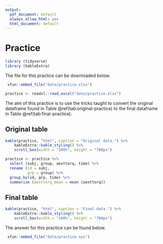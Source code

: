 ```yaml
---
output:
  pdf_document: default
  always_allow_html: yes
  html_document: default
---
```


# Practice {#practice}

```r
library (tidyverse)
library (kableExtra)
```


The file for this practice can be downloaded below.

```r
 xfun::embed_file("data/practice.xlsx")
```

```r
practice <- readxl::read_excel("data/practice.xlsx")
```

The aim of this practice is to use the tricks taught to convert the original dataframe found in Table \@ref(tab:original-practice) to the final dataframe in Table \@ref(tab:final-practice).

## Original table

```r
kable(practice, "html", caption = "Original data.") %>%
    kableExtra::kable_styling() %>%
    scroll_box(width = "100%", height = "700px")
```


```r
practice <- practice %>%
  select (subj, group, aexttorq, time) %>%
  rename (id = subj,
          grp = group) %>%
  group_by(id, grp, time) %>%
  summarize (aexttorq_mean = mean (aexttorq))
```

## Final table

```r
kable(practice, "html", caption = "Final data.") %>%
    kableExtra::kable_styling() %>%
    scroll_box(width = "100%", height = "700px")
```

The answer for this practice can be found below.

```r
 xfun::embed_file("data/practice.sps")
```